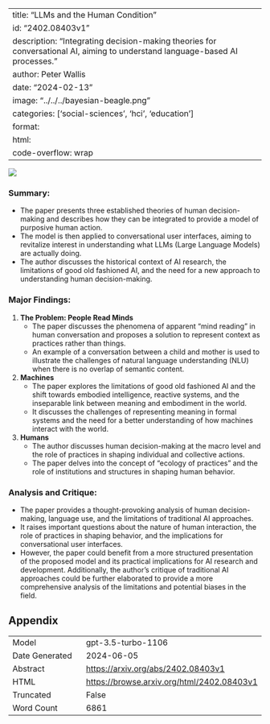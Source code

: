 
---
title: "LLMs and the Human Condition"
id: "2402.08403v1"
description: "Integrating decision-making theories for conversational AI, aiming to understand language-based AI processes."
author: Peter Wallis
date: "2024-02-13"
image: "../../../bayesian-beagle.png"
categories: ['social-sciences', 'hci', 'education']
format:
  html:
    code-overflow: wrap
---

![](../../../bayesian-beagle.png)

### **Summary:**
- The paper presents three established theories of human decision-making and describes how they can be integrated to provide a model of purposive human action.
- The model is then applied to conversational user interfaces, aiming to revitalize interest in understanding what LLMs (Large Language Models) are actually doing.
- The author discusses the historical context of AI research, the limitations of good old fashioned AI, and the need for a new approach to understanding human decision-making.

### **Major Findings:**
1. **The Problem: People Read Minds**
   - The paper discusses the phenomena of apparent "mind reading" in human conversation and proposes a solution to represent context as practices rather than things.
   - An example of a conversation between a child and mother is used to illustrate the challenges of natural language understanding (NLU) when there is no overlap of semantic content.

2. **Machines**
   - The paper explores the limitations of good old fashioned AI and the shift towards embodied intelligence, reactive systems, and the inseparable link between meaning and embodiment in the world.
   - It discusses the challenges of representing meaning in formal systems and the need for a better understanding of how machines interact with the world.

3. **Humans**
   - The author discusses human decision-making at the macro level and the role of practices in shaping individual and collective actions.
   - The paper delves into the concept of "ecology of practices" and the role of institutions and structures in shaping human behavior.

### **Analysis and Critique:**
- The paper provides a thought-provoking analysis of human decision-making, language use, and the limitations of traditional AI approaches.
- It raises important questions about the nature of human interaction, the role of practices in shaping behavior, and the implications for conversational user interfaces.
- However, the paper could benefit from a more structured presentation of the proposed model and its practical implications for AI research and development. Additionally, the author's critique of traditional AI approaches could be further elaborated to provide a more comprehensive analysis of the limitations and potential biases in the field.

## Appendix

|          |          |
|----------|----------|
| Model     | gpt-3.5-turbo-1106       |
| Date Generated     | 2024-06-05       |
| Abstract | [https://arxiv.org/abs/2402.08403v1](https://arxiv.org/abs/2402.08403v1)        |
| HTML     | [https://browse.arxiv.org/html/2402.08403v1](https://browse.arxiv.org/html/2402.08403v1)       |
| Truncated       | False       |
| Word Count       | 6861       |